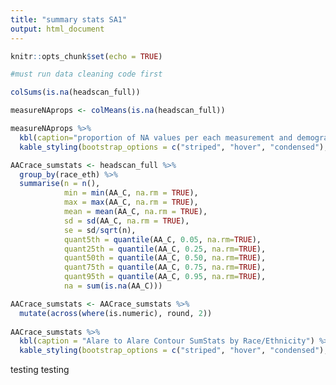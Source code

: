```yaml
---
title: "summary stats SA1"
output: html_document
---
```


```r
knitr::opts_chunk$set(echo = TRUE)
```

```r
#must run data cleaning code first
```
```r
colSums(is.na(headscan_full))
```
```r
measureNAprops <- colMeans(is.na(headscan_full))

measureNAprops %>% 
  kbl(caption="proportion of NA values per each measurement and demographic") %>% 
  kable_styling(bootstrap_options = c("striped", "hover", "condensed"), full_width = TRUE)
```


```r
AACrace_sumstats <- headscan_full %>% 
  group_by(race_eth) %>% 
  summarise(n = n(),
            min = min(AA_C, na.rm = TRUE),
            max = max(AA_C, na.rm = TRUE),
            mean = mean(AA_C, na.rm = TRUE),
            sd = sd(AA_C, na.rm = TRUE),
            se = sd/sqrt(n),
            quant5th = quantile(AA_C, 0.05, na.rm=TRUE),
            quant25th = quantile(AA_C, 0.25, na.rm=TRUE),
            quant50th = quantile(AA_C, 0.50, na.rm=TRUE),
            quant75th = quantile(AA_C, 0.75, na.rm=TRUE),
            quant95th = quantile(AA_C, 0.95, na.rm=TRUE),
            na = sum(is.na(AA_C)))

AACrace_sumstats <- AACrace_sumstats %>% 
  mutate(across(where(is.numeric), round, 2))
            
AACrace_sumstats %>% 
  kbl(caption = "Alare to Alare Contour SumStats by Race/Ethnicity") %>% 
  kable_styling(bootstrap_options = c("striped", "hover", "condensed"), full_width = TRUE)
```


testing testing 
